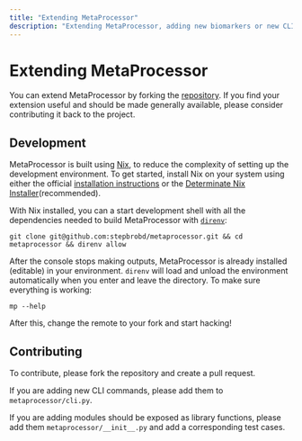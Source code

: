 ```yaml
---
title: "Extending MetaProcessor"
description: "Extending MetaProcessor, adding new biomarkers or new CLI functionalities"
---
```


# Extending MetaProcessor

You can extend MetaProcessor by forking the [repository](https://github.com/stepbrobd/metaprocessor).
If you find your extension useful and should be made generally available, please consider contributing it back to the project.

## Development

MetaProcessor is built using [Nix](https://nixos.org), to reduce the complexity of setting up the development environment.
To get started, install Nix on your system using either the official [installation instructions](https://nixos.org/download.html)
or the [Determinate Nix Installer](https://github.com/DeterminateSystems/nix-installer)(recommended).

With Nix installed, you can a start development shell with all the dependencies needed to build MetaProcessor with [`direnv`](https://direnv.net):

```shell
git clone git@github.com:stepbrobd/metaprocessor.git && cd metaprocessor && direnv allow
```

After the console stops making outputs, MetaProcessor is already installed (editable) in your environment.
`direnv` will load and unload the environment automatically when you enter and leave the directory.
To make sure everything is working:

```shell
mp --help
```

After this, change the remote to your fork and start hacking!

## Contributing

To contribute, please fork the repository and create a pull request.

If you are adding new CLI commands, please add them to `metaprocessor/cli.py`.

If you are adding modules should be exposed as library functions, please add them `metaprocessor/__init__.py` and add a corresponding test cases.
